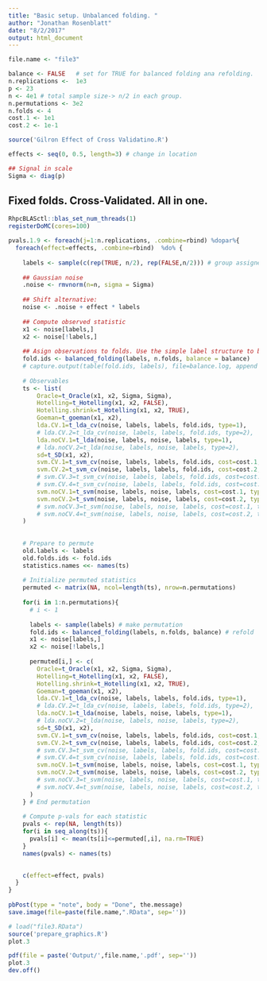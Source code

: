 ```yaml
---
title: "Basic setup. Unbalanced folding. "
author: "Jonathan Rosenblatt"
date: "8/2/2017"
output: html_document
---
```




```r
file.name <- "file3"

balance <- FALSE   # set for TRUE for balanced folding ana refolding.
n.replications <-  1e3
p <- 23
n <- 4e1 # total sample size-> n/2 in each group.
n.permutations <- 3e2
n.folds <- 4
cost.1 <- 1e1
cost.2 <- 1e-1

source('Gilron Effect of Cross Validatino.R')

effects <- seq(0, 0.5, length=3) # change in location

## Signal in scale
Sigma <- diag(p)
```


## Fixed folds. Cross-Validated. All in one.
```r
RhpcBLASctl::blas_set_num_threads(1)
registerDoMC(cores=100)
```


```r
pvals.1.9 <- foreach(j=1:n.replications, .combine=rbind) %dopar%{
  foreach(effect=effects, .combine=rbind)  %do% {
    
    labels <- sample(c(rep(TRUE, n/2), rep(FALSE,n/2))) # group assignemt labels
    
    ## Gaussian noise
    .noise <- rmvnorm(n=n, sigma = Sigma)
    
    ## Shift alternative:
    noise <- .noise + effect * labels
    
    ## Compute observed statistic
    x1 <- noise[labels,]
    x2 <- noise[!labels,]
    
    ## Asign observations to folds. Use the simple label structure to balance folds.
    fold.ids <- balanced_folding(labels, n.folds, balance = balance)
    # capture.output(table(fold.ids, labels), file=balance.log, append = TRUE)
    
    # Observables 
    ts <- list(
        Oracle=t_Oracle(x1, x2, Sigma, Sigma),
        Hotelling=t_Hotelling(x1, x2, FALSE),
        Hotelling.shrink=t_Hotelling(x1, x2, TRUE),
        Goeman=t_goeman(x1, x2),
        lda.CV.1=t_lda_cv(noise, labels, labels, fold.ids, type=1),
        # lda.CV.2=t_lda_cv(noise, labels, labels, fold.ids, type=2),
        lda.noCV.1=t_lda(noise, labels, noise, labels, type=1),
        # lda.noCV.2=t_lda(noise, labels, noise, labels, type=2),
        sd=t_SD(x1, x2),
        svm.CV.1=t_svm_cv(noise, labels, labels, fold.ids, cost=cost.1, type=1),
        svm.CV.2=t_svm_cv(noise, labels, labels, fold.ids, cost=cost.2, type=1),
        # svm.CV.3=t_svm_cv(noise, labels, labels, fold.ids, cost=cost.1, type=2),
        # svm.CV.4=t_svm_cv(noise, labels, labels, fold.ids, cost=cost.2, type=2),
        svm.noCV.1=t_svm(noise, labels, noise, labels, cost=cost.1, type=1),
        svm.noCV.2=t_svm(noise, labels, noise, labels, cost=cost.2, type=1)
        # svm.noCV.3=t_svm(noise, labels, noise, labels, cost=cost.1, type=2),
        # svm.noCV.4=t_svm(noise, labels, noise, labels, cost=cost.2, type=2)
    )
    
    
    # Prepare to permute
    old.labels <- labels
    old.folds.ids <- fold.ids
    statistics.names <<- names(ts)
    
    # Initialize permuted statistics
    permuted <- matrix(NA, ncol=length(ts), nrow=n.permutations)
    
    for(i in 1:n.permutations){
      # i <- 1
      
      labels <- sample(labels) # make permutation
      fold.ids <- balanced_folding(labels, n.folds, balance) # refold
      x1 <- noise[labels,]
      x2 <- noise[!labels,]
      
      permuted[i,] <- c(
        Oracle=t_Oracle(x1, x2, Sigma, Sigma),
        Hotelling=t_Hotelling(x1, x2, FALSE),
        Hotelling.shrink=t_Hotelling(x1, x2, TRUE),
        Goeman=t_goeman(x1, x2),
        lda.CV.1=t_lda_cv(noise, labels, labels, fold.ids, type=1),
        # lda.CV.2=t_lda_cv(noise, labels, labels, fold.ids, type=2),
        lda.noCV.1=t_lda(noise, labels, noise, labels, type=1),
        # lda.noCV.2=t_lda(noise, labels, noise, labels, type=2),
        sd=t_SD(x1, x2),
        svm.CV.1=t_svm_cv(noise, labels, labels, fold.ids, cost=cost.1, type=1),
        svm.CV.2=t_svm_cv(noise, labels, labels, fold.ids, cost=cost.2, type=1),
        # svm.CV.3=t_svm_cv(noise, labels, labels, fold.ids, cost=cost.1, type=2),
        # svm.CV.4=t_svm_cv(noise, labels, labels, fold.ids, cost=cost.2, type=2),
        svm.noCV.1=t_svm(noise, labels, noise, labels, cost=cost.1, type=1),
        svm.noCV.2=t_svm(noise, labels, noise, labels, cost=cost.2, type=1)
        # svm.noCV.3=t_svm(noise, labels, noise, labels, cost=cost.1, type=2),
        # svm.noCV.4=t_svm(noise, labels, noise, labels, cost=cost.2, type=2)
      )
    } # End permutation
    
    # Compute p-vals for each statistic
    pvals <- rep(NA, length(ts))
    for(i in seq_along(ts)){
      pvals[i] <- mean(ts[i]<=permuted[,i], na.rm=TRUE)
    }
    names(pvals) <- names(ts)

    
    c(effect=effect, pvals) 
  }
} 
  
pbPost(type = "note", body = "Done", the.message)
save.image(file=paste(file.name,".RData", sep=''))
```



```r
# load("file3.RData")
source('prepare_graphics.R')
plot.3
```


```r
pdf(file = paste('Output/',file.name,'.pdf', sep=''))
plot.3
dev.off()
```


